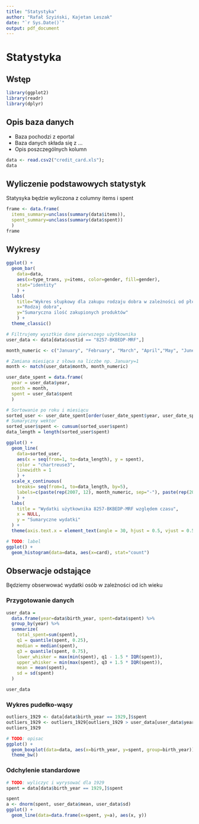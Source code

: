 ```yaml
---
title: "Statystyka"
author: "Rafał Szyiński, Kajetan Leszak"
date: "`r Sys.Date()`"
output: pdf_document
---
```


# Statystyka

## Wstęp

```r
library(ggplot2)
library(readr)
library(dplyr)
```

## Opis baza danych

- Baza pochodzi z eportal
- Baza danych składa się z ...
- Opis poszczególnych kolumn

```r
data <- read.csv2("credit_card.xls");
data
```

## Wyliczenie podstawowych statystyk

Statysyka będzie wyliczona z columny items i spent

```r
frame <- data.frame(
  items_summary=unclass(summary(data$items)),
  spent_summary=unclass(summary(data$spent))
  )
frame
```

## Wykresy

```r
ggplot() + 
  geom_bar(
    data=data, 
    aes(x=type_trans, y=items, color=gender, fill=gender), 
    stat="identity"
    ) +
  labs(
    title="Wykres słupkowy dla zakupu rodzaju dobra w zależności od płci",
    x="Rodzaj dobra",
    y="Sumaryczna ilość zakupionych produktów"
    ) +
  theme_classic()
```

```r
# Filtrujemy wysztkie dane pierwszego użytkownika
user_data <- data[data$custid == "8257-BKBEDP-MRF",]

month_numeric <- c("January", "February", "March", "April","May", "June", "July", "August", "September", "October", "November", "December" )

# Zamiana miesiąca z słowa na liczbe np. January=1
month <- match(user_data$month, month_numeric)

user_date_spent = data.frame(
  year = user_data$year,
  month = month,
  spent = user_data$spent
  )

# Sortowanie po roku i miesiącu
sorted_user <- user_date_spent[order(user_date_spent$year, user_date_spent$month),]
# Sumaryczny wektor 
sorted_user$spent <- cumsum(sorted_user$spent)
data_length = length(sorted_user$spent)

ggplot() +
  geom_line(
    data=sorted_user, 
    aes(x = seq(from=1, to=data_length), y = spent),
    color = "chartreuse3",
    linewidth = 1
    ) + 
  scale_x_continuous(
    breaks= seq(from=1, to=data_length, by=5), 
    labels=c(paste(rep(2007, 12), month_numeric, sep="-"), paste(rep(2008, 12), month_numeric, sep="-"))
    ) +
  labs(
    title = "Wydatki użytkownika 8257-BKBEDP-MRF względem czasu",
    x = NULL,
    y = "Sumaryczne wydatki"
  ) +
  theme(axis.text.x = element_text(angle = 30, hjust = 0.5, vjust = 0.5))

```

```r
# TODO: label
ggplot() +
  geom_histogram(data=data, aes(x=card), stat="count")

```

## Obserwacje odstające

Będziemy obserwować wydatki osób w zależności od ich wieku

### Przygotowanie danych

```r
user_data = 
  data.frame(year=data$birth_year, spent=data$spent) %>%
  group_by(year) %>% 
  summarize(
    total_spent=sum(spent),
    q1 = quantile(spent, 0.25),
    median = median(spent),
    q3 = quantile(spent, 0.75),
    lower_whisker = max(min(spent), q1 - 1.5 * IQR(spent)),
    upper_whisker = min(max(spent), q3 + 1.5 * IQR(spent)),
    mean = mean(spent),
    sd = sd(spent)
  )

user_data
```

### Wykres pudełko-wąsy

```r
outliers_1929 <- data[data$birth_year == 1929,]$spent
outliers_1929 <- outliers_1929[outliers_1929 > user_data[user_data$year == 1929,]$upper_whisker]
outliers_1929
```

```r
# TODO: opisac
ggplot() +
  geom_boxplot(data=data, aes(x=birth_year, y=spent, group=birth_year)) +
  theme_bw()
```

### Odchylenie standardowe

```r
# TODO: wyliczyc i wyrysować dla 1929
spent = data[data$birth_year == 1929,]$spent

spent
a <- dnorm(spent, user_data$mean, user_data$sd)
ggplot() +
  geom_line(data=data.frame(x=spent, y=a), aes(x, y))

```
